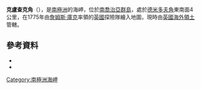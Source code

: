 {{coord|54|10|S|37|41|W|source:GNIS|display=title}}

'''克盧查克角'''（{{lang-en|Klutschak Point}}），是[[南極洲|南極洲]]的海岬，位於[[南喬治亞群島|南喬治亞群島]]，處於[[德米多夫角|德米多夫角]]東南面4公里，在1775年由[[詹姆斯·庫克|詹姆斯·庫克]]率領的[[英國|英國]]探險隊繪入地圖，現時由[[英國海外領土|英國海外領土]]管轄。

==參考資料==
*{{cite gnis | type = antarid | id = 8060| name = Klutschak Point | accessdate = 2013-05-10}}
*{{usgs-gazetteer|id=8060}}

{{Antarctica-geo-stub}}
[[Category:南極洲海岬|Category:南極洲海岬]]